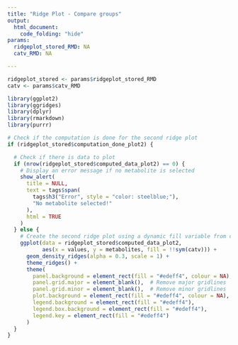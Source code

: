 ```yaml
---
title: "Ridge Plot - Compare groups"
output:
  html_document:
    code_folding: "hide"
params:
  ridgeplot_stored_RMD: NA
  catv_RMD: NA

---
```


```r
ridgeplot_stored <- params$ridgeplot_stored_RMD
catv <- params$catv_RMD
```

```r

library(ggplot2)
library(ggridges)
library(dplyr)
library(rmarkdown)
library(purrr)
```

```r

# Check if the computation is done for the second ridge plot
if (ridgeplot_stored$computation_done_plot2) {

  # Check if there is data to plot
  if (nrow(ridgeplot_stored$computed_data_plot2) == 0) {
    # Display an error message if no metabolite is selected
    show_alert(
      title = NULL,
      text = tags$span(
        tags$h3("Error", style = "color: steelblue;"),
        "No metabolite selected!"
      ),
      html = TRUE
    )
  } else {
    # Create the second ridge plot using a dynamic fill variable from catv()
    ggplot(data = ridgeplot_stored$computed_data_plot2, 
           aes(x = values, y = metabolites, fill = !!sym(catv))) +
      geom_density_ridges(alpha = 0.3, scale = 1) +
      theme_ridges() +
      theme(
        panel.background = element_rect(fill = "#edeff4", colour = NA),  # Avoid drawing panel outline
        panel.grid.major = element_blank(),  # Remove major gridlines
        panel.grid.minor = element_blank(),  # Remove minor gridlines
        plot.background = element_rect(fill = "#edeff4", colour = NA),  # Avoid drawing plot outline
        legend.background = element_rect(fill = "#edeff4"),
        legend.box.background = element_rect(fill = "#edeff4"),
        legend.key = element_rect(fill = "#edeff4")
      )
  }
}

```
